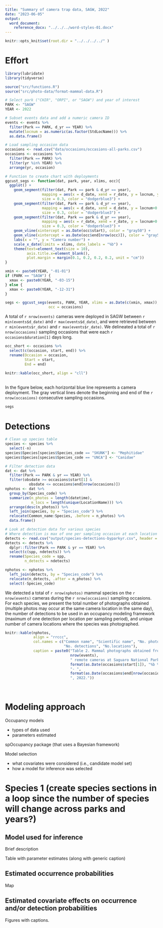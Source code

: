 ```yaml
---
title: "Summary of camera trap data, SAGW, 2022"
date: "2023-06-05"
output: 
  word_document:
    reference_docx: "../../../word-styles-01.docx"
---
```


```r
knitr::opts_knit$set(root.dir = "../../../../" )
```

# Effort
```r

library(lubridate)
library(tidyverse)

source("src/functions.R")
source("src/photo-data/format-mammal-data.R")

# Select park ("CHIR", "ORPI", or "SAGW") and year of interest 
PARK <- "SAGW"
YEAR <- 2022

# Subset events data and add a numeric camera ID
events <- events %>%
  filter(Park == PARK, d_yr == YEAR) %>%
  mutate(locnum = as.numeric(as.factor(StdLocName))) %>%
  as.data.frame()

# Load sampling occasion data
occasions <- read.csv("data/occasions/occasions-all-parks.csv")
occasions <- occasions %>%
  filter(Park == PARK) %>%
  filter(yr %in% YEAR) %>%
  arrange(yr, occasion)

# Function to create chart with deployments
ggcust_segs <- function(dat, park, year, xlims, occ){
  ggplot() +
    geom_segment(filter(dat, Park == park & d_yr == year),
                 mapping = aes(x = d_date, xend = r_date, y = locnum, yend = locnum),
                 size = 0.3, color = "dodgerblue3") + 
    geom_segment(filter(dat, Park == park & d_yr == year),
                 mapping = aes(x = d_date, xend = d_date, y = locnum+0.4, yend = locnum-0.4),
                 size = 0.3, color = "dodgerblue3") + 
    geom_segment(filter(dat, Park == park & d_yr == year),
                 mapping = aes(x = r_date, xend = r_date, y = locnum+0.4, yend = locnum-0.4),
                 size = 0.3, color = "dodgerblue3") +
    geom_vline(xintercept = as.Date(occ$start), color = "gray50") + 
    geom_vline(xintercept = as.Date(occ$end[nrow(occ)]), color = "gray50") +
    labs(x = "", y = "Camera number") + 
    scale_x_date(limits = xlims, date_labels = "%b") +
    theme(text=element_text(size = 10),
          axis.title.x=element_blank(),
          plot.margin = margin(0.1, 0.2, 0.2, 0.2, unit = "cm"))
}

xmin <- paste0(YEAR, "-01-01")
if (PARK == "SAGW") {
  xmax <- paste0(YEAR, "-03-15")
} else {
  xmax <- paste0(YEAR, "-12-31")
}

segs <- ggcust_segs(events, PARK, YEAR, xlims = as.Date(c(xmin, xmax)),
                    occ = occasions)
```

A total of `r nrow(events)` cameras were deployed in SAGW between 
`r min(events$d_date)` and `r max(events$d_date)`, and were retrieved between 
`r min(events$r_date)` and `r max(events$r_date)`. We delineated a total of 
`r nrow(occasions)` sampling occasions that were each `r occasions$duration[1]` 
days long.\

```r
occ_short <- occasions %>% 
  select(c(occasion, start, end)) %>%
  rename(Occasion = occasion,
         Start = start,
         End = end)

knitr::kable(occ_short, align = "cll")
```
\
In the figure below, each horizontal blue line represents a camera deployment. 
The gray vertical lines denote the beginning and end of the `r nrow(occasions)`
consecutive sampling occasions.\

```r
segs
```

# Detections
```r

# Clean up species table
species <- species %>%
  select(-n)
species$Species[species$Species_code == "SKUNK"] <- "Mephitidae"
species$Species[species$Species_code == "UNCA"] <- "Canidae"

# Filter detection data
dat <- dat %>%
  filter(Park == PARK & yr == YEAR) %>%
  filter(obsdate >= occasions$start[1] & 
           obsdate <= occasions$end[nrow(occasions)])
nphotos <- dat %>%
  group_by(Species_code) %>%
  summarize(n_photos = length(datetime),
            n_locs = length(unique(LocationName))) %>%
  arrange(desc(n_photos)) %>%
  left_join(species, by = "Species_code") %>%
  relocate(Common_name:Species, .before = n_photos) %>%
  data.frame()

# Look at detection data for various species
# Where detection is max of one per sampling occasion at each location
detects <- read.csv("output/species-detections-byparkyr.csv", header = TRUE)
detects <- detects %>%
  dplyr::filter(Park == PARK & yr == YEAR) %>%
  select(c(spp, ndetects)) %>%
  rename(Species_code = spp,
         n_detects = ndetects)

nphotos <- nphotos %>%
  left_join(detects, by = "Species_code") %>%
  relocate(n_detects, .after = n_photos) %>%
  select(-Species_code)

```

We detected a total of `r nrow(nphotos)` mammal species on the `r nrow(events)`
cameras during the `r nrow(occasions)` sampling occasions. For each species, we 
present the total number of photographs obtained (multiple photos may occur at 
the same camera location in the same day), the number of detections to be used 
in an occupancy modeling framework (maximum of one detection per location per
sampling period), and unique number of camera locations where the species was
photographed.\

```r
knitr::kable(nphotos, 
             align = "rrccc",
             col.names = c("Common name", "Scientific name", "No. photos",
                           "No. detections", "No.locations"), 
             caption = paste0("Table 2. Mammal photographs obtained from ",
                              nrow(events), 
                              " remote cameras at Saguaro National Park, ", 
                              format(as.Date(occasions$start[1]), "%b %d "), 
                              "- ",
                              format(as.Date(occasions$end[nrow(occasions)]), "%b %d"),
                              ", 2022."))
```
\

# Modeling approach

Occupancy models

- types of data used
- parameters estimated

spOccupancy package (that uses a Bayesian framework)

Model selection

- what covariates were considered (i.e., candidate model set)
- how a model for inference was selected

# Species 1 (create species sections in a loop since the number of species will change across parks and years?)

## Model used for inference

Brief description

Table with parameter estimates (along with generic caption)

## Estimated occurrence probabilities

Map

## Estimated covariate effects on occurrence and/or detection probabilities

Figures with captions.

